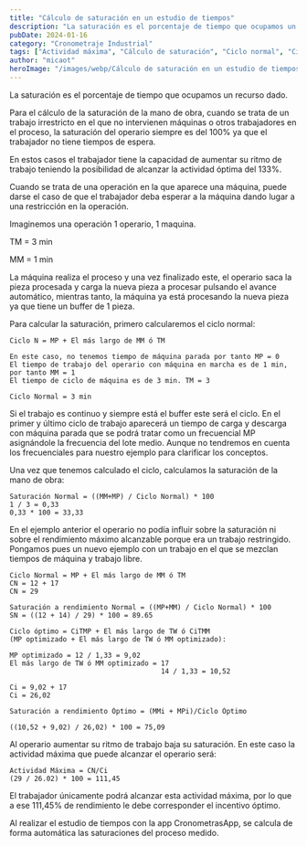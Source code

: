 ```yaml
---
title: "Cálculo de saturación en un estudio de tiempos"
description: "La saturación es el porcentaje de tiempo que ocupamos un recurso dado. Aprende a calcular la saturación de la mano de obra en diferentes escenarios de trabajo con y sin restricciones."
pubDate: 2024-01-16
category: "Cronometraje Industrial"
tags: ["Actividad máxima", "Cálculo de saturación", "Ciclo normal", "Ciclo óptimo", "CronometrasApp", "Estudio de tiempos", "Incentivos por rendimiento", "Operaciones con máquinas", "Saturación", "Trabajo restringido"]
author: "micaot"
heroImage: "/images/webp/Cálculo de saturación en un estudio de tiempos.webp"
---
```



La saturación es el porcentaje de tiempo que ocupamos un recurso dado.

Para el cálculo de la saturación de la mano de obra, cuando se trata de un trabajo irrestricto en el que no intervienen máquinas o otros trabajadores en el proceso, la saturación del operario siempre es del 100% ya que el trabajador no tiene tiempos de espera.

En estos casos el trabajador tiene la capacidad de aumentar su ritmo de trabajo teniendo la posibilidad de alcanzar la actividad óptima del 133%.

Cuando se trata de una operación en la que aparece una máquina, puede darse el caso de que el trabajador deba esperar a la máquina dando lugar a una restricción en la operación.

Imaginemos una operación 1 operario, 1 maquina.

TM = 3 min

MM = 1 min

La máquina realiza el proceso y una vez finalizado este, el operario saca la pieza procesada y carga la nueva pieza a procesar pulsando el avance automático, mientras tanto, la máquina ya está procesando la nueva pieza ya que tiene un buffer de 1 pieza.

<WebpImage src="/images/default.png" alt="Diagrama de saturación" />

Para calcular la saturación, primero calcularemos el ciclo normal:

```
Ciclo N = MP + El más largo de MM ó TM

En este caso, no tenemos tiempo de máquina parada por tanto MP = 0
El tiempo de trabajo del operario con máquina en marcha es de 1 min, por tanto MM = 1
El tiempo de ciclo de máquina es de 3 min. TM = 3

Ciclo Normal = 3 min
```

Si el trabajo es continuo y siempre está el buffer este será el ciclo. En el primer y último ciclo de trabajo aparecerá un tiempo de carga y descarga con máquina parada que se podrá tratar como un frecuencial MP asignándole la frecuencia del lote medio. Aunque no tendremos en cuenta los frecuenciales para nuestro ejemplo para clarificar los conceptos.

Una vez que tenemos calculado el ciclo, calculamos la saturación de la mano de obra:

```
Saturación Normal = ((MM+MP) / Ciclo Normal) * 100
1 / 3 = 0,33
0,33 * 100 = 33,33
```

En el ejemplo anterior el operario no podía influir sobre la saturación ni sobre el rendimiento máximo alcanzable porque era un trabajo restringido. Pongamos pues un nuevo ejemplo con un trabajo en el que se mezclan tiempos de máquina y trabajo libre.

<WebpImage src="/images/default.png" alt="Diagrama de saturación con trabajo libre" />

```
Ciclo Normal = MP + El más largo de MM ó TM
CN = 12 + 17
CN = 29
```

```
Saturación a rendimiento Normal = ((MP+MM) / Ciclo Normal) * 100
SN = ((12 + 14) / 29) * 100 = 89.65
```

```
Ciclo óptimo = CiTMP + El más largo de TW ó CiTMM
(MP optimizado + El más largo de TW ó MM optimizado):

MP optimizado = 12 / 1,33 = 9,02
El más largo de TW ó MM optimizado = 17
                                     14 / 1,33 = 10,52

Ci = 9,02 + 17
Ci = 26,02
```

```
Saturación a rendimiento Óptimo = (MMi + MPi)/Ciclo Óptimo

((10,52 + 9,02) / 26,02) * 100 = 75,09
```

Al operario aumentar su ritmo de trabajo baja su saturación. En este caso la actividad máxima que puede alcanzar el operario será:

```
Actividad Máxima = CN/Ci
(29 / 26.02) * 100 = 111,45
```

El trabajador únicamente podrá alcanzar esta actividad máxima, por lo que a ese 111,45% de rendimiento le debe corresponder el incentivo óptimo.

Al realizar el estudio de tiempos con la app CronometrasApp, se calcula de forma automática las saturaciones del proceso medido.